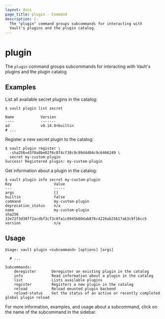 ```yaml
---
layout: docs
page_title: plugin - Command
description: |-
  The "plugin" command groups subcommands for interacting with
  Vault's plugins and the plugin catalog.
---
```


# plugin

The `plugin` command groups subcommands for interacting with Vault's plugins and
the plugin catalog

## Examples

List all available secret plugins in the catalog:

```shell-session
$ vault plugin list secret

Name            Version
----            -------
ad              v0.14.0+builtin
# ...
```

Register a new secret plugin to the catalog:

```shell-session
$ vault plugin register \
  -sha256=d3f0a8be02f6c074cf38c9c99d4d04c9c6466249 \
  secret my-custom-plugin
Success! Registered plugin: my-custom-plugin
```

Get information about a plugin in the catalog:

```shell-session
$ vault plugin info secret my-custom-plugin
Key                   Value
---                   -----
args                  []
builtin               false
command               my-custom-plugin
deprecation_status    n/a
name                  my-custom-plugin
sha256                33e72f3d30ff2acdbf3cf3c8fa1c8945b60dab876c4226ab25617a63c9f16cc5
version               n/a
```

## Usage

```text
Usage: vault plugin <subcommand> [options] [args]

  # ...

Subcommands:
    deregister       Deregister an existing plugin in the catalog
    info             Read information about a plugin in the catalog
    list             Lists available plugins
    register         Registers a new plugin in the catalog
    reload           Reload mounted plugin backend
    reload-status    Get the status of an active or recently completed global plugin reload
```

For more information, examples, and usage about a subcommand, click on the name
of the subcommand in the sidebar.
